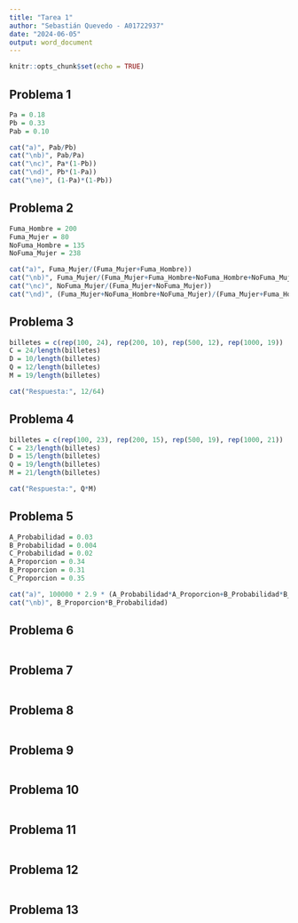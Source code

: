 ```yaml
---
title: "Tarea 1"
author: "Sebastián Quevedo - A01722937"
date: "2024-06-05"
output: word_document
---
```


```r
knitr::opts_chunk$set(echo = TRUE)
```

## Problema 1
```r
Pa = 0.18
Pb = 0.33
Pab = 0.10

cat("a)", Pab/Pb)
cat("\nb)", Pab/Pa)
cat("\nc)", Pa*(1-Pb))
cat("\nd)", Pb*(1-Pa))
cat("\ne)", (1-Pa)*(1-Pb))
```

## Problema 2
```r
Fuma_Hombre = 200
Fuma_Mujer = 80
NoFuma_Hombre = 135
NoFuma_Mujer = 238

cat("a)", Fuma_Mujer/(Fuma_Mujer+Fuma_Hombre))
cat("\nb)", Fuma_Mujer/(Fuma_Mujer+Fuma_Hombre+NoFuma_Hombre+NoFuma_Mujer))
cat("\nc)", NoFuma_Mujer/(Fuma_Mujer+NoFuma_Mujer))
cat("\nd)", (Fuma_Mujer+NoFuma_Hombre+NoFuma_Mujer)/(Fuma_Mujer+Fuma_Hombre+NoFuma_Hombre+NoFuma_Mujer))
```

## Problema 3
```r
billetes = c(rep(100, 24), rep(200, 10), rep(500, 12), rep(1000, 19))
C = 24/length(billetes)
D = 10/length(billetes)
Q = 12/length(billetes)
M = 19/length(billetes)

cat("Respuesta:", 12/64)
```

## Problema 4
```r
billetes = c(rep(100, 23), rep(200, 15), rep(500, 19), rep(1000, 21))
C = 23/length(billetes)
D = 15/length(billetes)
Q = 19/length(billetes)
M = 21/length(billetes)

cat("Respuesta:", Q*M)
```

## Problema 5
```r
A_Probabilidad = 0.03
B_Probabilidad = 0.004
C_Probabilidad = 0.02
A_Proporcion = 0.34
B_Proporcion = 0.31
C_Proporcion = 0.35

cat("a)", 100000 * 2.9 * (A_Probabilidad*A_Proporcion+B_Probabilidad*B_Proporcion+C_Probabilidad*C_Proporcion))
cat("\nb)", B_Proporcion*B_Probabilidad)

```

## Problema 6
```r

```

## Problema 7
```r

```

## Problema 8
```r

```

## Problema 9
```r

```

## Problema 10
```r

```

## Problema 11
```r

```

## Problema 12
```r

```

## Problema 13
```r

```

